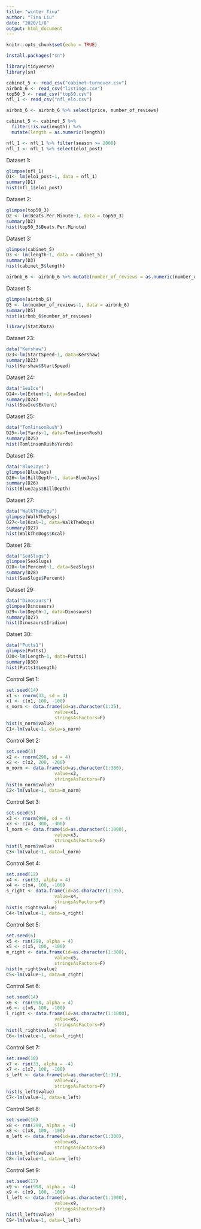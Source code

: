 ```yaml
---
title: "winter_Tina"
author: "Tina Liu"
date: "2020/1/8"
output: html_document
---
```


```r
knitr::opts_chunk$set(echo = TRUE)
```

```r
install.packages("sn")
```


```r
library(tidyverse)
library(sn)
```

```r
cabinet_5 <- read_csv("cabinet-turnover.csv")
airbnb_6 <- read_csv("listings.csv")
top50_3 <- read_csv("top50.csv")
nfl_1 <- read_csv("nfl_elo.csv")
```

```r
airbnb_6 <- airbnb_6 %>% select(price, number_of_reviews)
```

```r
cabinet_5 <- cabinet_5 %>% 
  filter(!is.na(length)) %>%
  mutate(length = as.numeric(length))
```




```r
nfl_1 <- nfl_1 %>% filter(season >= 2000)
nfl_1 <- nfl_1 %>% select(elo1_post)
```



Dataset 1:
```r
glimpse(nfl_1)
D1<- lm(elo1_post~1, data = nfl_1)
summary(D1)
hist(nfl_1$elo1_post)
```


Dataset 2:
```r
glimpse(top50_3)
D2 <- lm(Beats.Per.Minute~1, data = top50_3)
summary(D2)
hist(top50_3$Beats.Per.Minute)
```


Dataset 3:
```r
glimpse(cabinet_5)
D3 <- lm(length~1, data = cabinet_5)
summary(D3)
hist(cabinet_5$length)
```

```r
airbnb_6 <- airbnb_6 %>% mutate(number_of_reviews = as.numeric(number_of_reviews))
```


Dataset 5:
```r
glimpse(airbnb_6)
D5 <- lm(number_of_reviews~1, data = airbnb_6)
summary(D5)
hist(airbnb_6$number_of_reviews)
```




```r
library(Stat2Data)
```

Dataset 23:
```r
data("Kershaw")
D23<-lm(StartSpeed~1, data=Kershaw)
summary(D23)
hist(Kershaw$StartSpeed)
```


Dataset 24:
```r
data("SeaIce")
D24<-lm(Extent~1, data=SeaIce)
summary(D24)
hist(SeaIce$Extent)
```


Dataset 25:
```r
data("TomlinsonRush")
D25<-lm(Yards~1, data=TomlinsonRush)
summary(D25)
hist(TomlinsonRush$Yards)
```

Dataset 26:
```r
data("BlueJays")
glimpse(BlueJays)
D26<-lm(BillDepth~1, data=BlueJays)
summary(D26)
hist(BlueJays$BillDepth)
```


Dataset 27:
```r
data("WalkTheDogs")
glimpse(WalkTheDogs)
D27<-lm(Kcal~1, data=WalkTheDogs)
summary(D27)
hist(WalkTheDogs$Kcal)
```


Datset 28:
```r
data("SeaSlugs")
glimpse(SeaSlugs)
D28<-lm(Percent~1, data=SeaSlugs)
summary(D28)
hist(SeaSlugs$Percent)
```


Dataset 29:
```r
data("Dinosaurs")
glimpse(Dinosaurs)
D29<-lm(Depth~1, data=Dinosaurs)
summary(D27)
hist(Dinosaurs$Iridium)
```


Datset 30:
```r
data("Putts1")
glimpse(Putts1)
D30<-lm(Length~1, data=Putts1)
summary(D30)
hist(Putts1$Length)
```


Control Set 1:
```r
set.seed(14)
x1 <- rnorm(33, sd = 4)
x1 <- c(x1, 100, -100)
s_norm <- data.frame(id=as.character(1:35), 
                  value=x1, 
                  stringsAsFactors=F)
hist(s_norm$value)
C1<-lm(value~1, data=s_norm)
```


Control Set 2:
```r
set.seed(3)
x2 <- rnorm(298, sd = 4)
x2 <- c(x2, 200, -200)
m_norm <- data.frame(id=as.character(1:300), 
                  value=x2, 
                  stringsAsFactors=F)
hist(m_norm$value)
C2<-lm(value~1, data=m_norm)
```

Control Set 3:
```r
set.seed(5)
x3 <- rnorm(998, sd = 4)
x3 <- c(x3, 300, -300)
l_norm <- data.frame(id=as.character(1:1000), 
                  value=x3, 
                  stringsAsFactors=F)
hist(l_norm$value)
C3<-lm(value~1, data=l_norm)
```

Control Set 4:
```r
set.seed(12)
x4 <- rsn(33, alpha = 4)
x4 <- c(x4, 100, -100)
s_right <- data.frame(id=as.character(1:35), 
                  value=x4, 
                  stringsAsFactors=F)
hist(s_right$value)
C4<-lm(value~1, data=s_right)
```


Control Set 5:
```r
set.seed(6)
x5 <- rsn(298, alpha = 4)
x5 <- c(x5, 100, -100)
m_right <- data.frame(id=as.character(1:300), 
                  value=x5, 
                  stringsAsFactors=F)
hist(m_right$value)
C5<-lm(value~1, data=m_right)
```


Control Set 6:
```r
set.seed(14)
x6 <- rsn(998, alpha = 4)
x6 <- c(x6, 100, -100)
l_right <- data.frame(id=as.character(1:1000), 
                  value=x6, 
                  stringsAsFactors=F)
hist(l_right$value)
C6<-lm(value~1, data=l_right)
```

Control Set 7:
```r
set.seed(18)
x7 <- rsn(33, alpha = -4)
x7 <- c(x7, 100, -100)
s_left <- data.frame(id=as.character(1:35), 
                  value=x7, 
                  stringsAsFactors=F)
hist(s_left$value)
C7<-lm(value~1, data=s_left)
```

Control Set 8:
```r
set.seed(16)
x8 <- rsn(298, alpha = -4)
x8 <- c(x8, 100, -100)
m_left <- data.frame(id=as.character(1:300), 
                  value=x8, 
                  stringsAsFactors=F)
hist(m_left$value)
C8<-lm(value~1, data=m_left)
```

Control Set 9:
```r
set.seed(17)
x9 <- rsn(998, alpha = -4)
x9 <- c(x9, 100, -100)
l_left <- data.frame(id=as.character(1:1000), 
                  value=x9, 
                  stringsAsFactors=F)
hist(l_left$value)
C9<-lm(value~1, data=l_left)
```